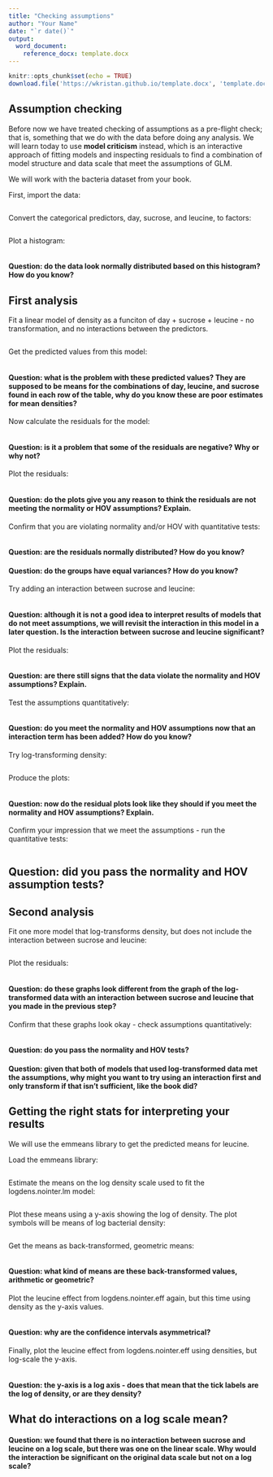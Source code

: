 ```yaml
---
title: "Checking assumptions"
author: "Your Name"
date: "`r date()`"
output: 
  word_document:
    reference_docx: template.docx
---
```


```r
knitr::opts_chunk$set(echo = TRUE)
download.file('https://wkristan.github.io/template.docx', 'template.docx', mode = 'wb')
```

## Assumption checking

Before now we have treated checking of assumptions as a pre-flight check; that is, something that we do with the data before doing any analysis. We will learn today to use **model criticism** instead, which is an interactive approach of fitting models and inspecting residuals to find a combination of model structure and data scale that meet the assumptions of GLM.

We will work with the bacteria dataset from your book.

First, import the data:

```r



```

Convert the categorical predictors, day, sucrose, and leucine, to factors:

```r



```


Plot a histogram:

```r



```

#### Question: do the data look normally distributed based on this histogram? How do you know?

>

## First analysis

Fit a linear model of density as a funciton of day + sucrose + leucine - no transformation, and no interactions between the predictors.

```r



```

Get the predicted values from this model:

```r



```

#### Question: what is the problem with these predicted values? They are supposed to be means for the combinations of day, leucine, and sucrose found in each row of the table, why do you know these are poor estimates for mean densities?

>

Now calculate the residuals for the model:

```r



```

#### Question: is it a problem that some of the residuals are negative? Why or why not?

>

Plot the residuals:

```r



```

#### Question: do the plots give you any reason to think the residuals are not meeting the normality or HOV assumptions? Explain.

>


Confirm that you are violating normality and/or HOV with quantitative tests:

```r



```

#### Question: are the residuals normally distributed? How do you know?

>

#### Question: do the groups have equal variances? How do you know?

>


Try adding an interaction between sucrose and leucine:

```r



```

#### Question: although it is not a good idea to interpret results of models that do not meet assumptions, we will revisit the interaction in this model in a later question. Is the interaction between sucrose and leucine significant?

>

Plot the residuals:

```r



```

#### Question: are there still signs that the data violate the normality and HOV assumptions? Explain.

>

Test the assumptions quantitatively:

```r



```

#### Question: do you meet the normality and HOV assumptions now that an interaction term has been added? How do you know?

>

Try log-transforming density:

```r



```

Produce the plots:

```r



```

#### Question: now do the residual plots look like they should if you meet the normality and HOV assumptions? Explain.

>

Confirm your impression that we meet the assumptions - run the quantitative tests:

```r



```

## Question: did you pass the normality and HOV assumption tests?

>

## Second analysis

Fit one more model that log-transforms density, but does not include the interaction between sucrose and leucine:

```r



```

Plot the residuals:

```r



```

#### Question: do these graphs look different from the graph of the log-transformed data with an interaction between sucrose and leucine that you made in the previous step?

>

Confirm that these graphs look okay - check assumptions quantitatively:

```r



```

#### Question: do you pass the normality and HOV tests?

>

#### Question: given that both of models that used log-transformed data met the assumptions, why might you want to try using an interaction first and only transform if that isn't sufficient, like the book did?

>

## Getting the right stats for interpreting your results

We will use the emmeans library to get the predicted means for leucine.

Load the emmeans library:

```r



```

Estimate the means on the log density scale used to fit the logdens.nointer.lm model:

```r



```

Plot these means using a y-axis showing the log of density. The plot symbols will be means of log bacterial density:

```r



```

Get the means as back-transformed, geometric means:

```r



```

#### Question: what kind of means are these back-transformed values, arithmetic or geometric?

>

Plot the leucine effect from logdens.nointer.eff again, but this time using density as the y-axis values.

```r



```

#### Question: why are the confidence intervals asymmetrical?

>

Finally, plot the leucine effect from logdens.nointer.eff using densities, but log-scale the y-axis.

```r



```

#### Question: the y-axis is a log axis - does that mean that the tick labels are the log of density, or are they density?

>

## What do interactions on a log scale mean?

#### Question: we found that there is no interaction between sucrose and leucine on a log scale, but there was one on the linear scale. Why would the interaction be significant on the original data scale but not on a log scale?

>


